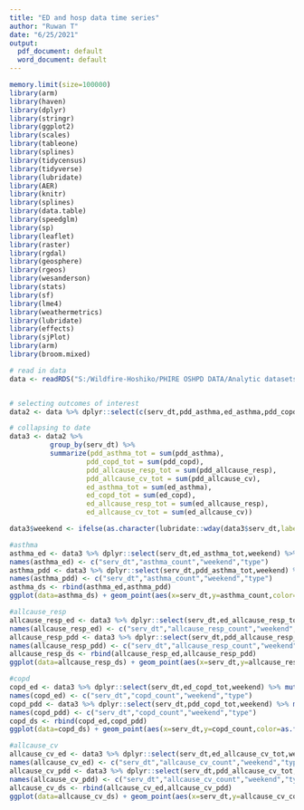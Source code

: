 ---
title: "ED and hosp data time series"
author: "Ruwan T"
date: "6/25/2021"
output:
  pdf_document: default
  word_document: default
---

```{r,include=FALSE}
memory.limit(size=100000)
library(arm)
library(haven)
library(dplyr)
library(stringr)
library(ggplot2)
library(scales)
library(tableone)
library(splines)
library(tidycensus)
library(tidyverse)
library(lubridate)
library(AER)
library(knitr)
library(splines)
library(data.table)
library(speedglm)
library(sp)
library(leaflet)
library(raster)
library(rgdal)
library(geosphere)
library(rgeos)
library(wesanderson)
library(stats)
library(sf)
library(lme4)
library(weathermetrics)
library(lubridate)
library(effects)
library(sjPlot)
library(arm)
library(broom.mixed)

```

```{r,echo=FALSE}
# read in data
data <- readRDS("S:/Wildfire-Hoshiko/PHIRE OSHPD DATA/Analytic datasets/FINAL ED and PDD dataset with covariates/Asthma, CV, Resp, COPD ED and PDD data strats with covariates and HMS.rds")


# selecting outcomes of interest
data2 <- data %>% dplyr::select(c(serv_dt,pdd_asthma,ed_asthma,pdd_copd,ed_copd,pdd_allcause_resp,ed_allcause_resp,pdd_allcause_cv,ed_allcause_cv))

# collapsing to date
data3 <- data2 %>% 
          group_by(serv_dt) %>% 
          summarize(pdd_asthma_tot = sum(pdd_asthma),
                   pdd_copd_tot = sum(pdd_copd),
                   pdd_allcause_resp_tot = sum(pdd_allcause_resp),
                   pdd_allcause_cv_tot = sum(pdd_allcause_cv),
                   ed_asthma_tot = sum(ed_asthma),
                   ed_copd_tot = sum(ed_copd),
                   ed_allcause_resp_tot = sum(ed_allcause_resp),
                   ed_allcause_cv_tot = sum(ed_allcause_cv))

data3$weekend <- ifelse(as.character(lubridate::wday(data3$serv_dt,label=TRUE)) %in% c("Mon","Tue","Wed","Thu","Fri"),0,1)

#asthma
asthma_ed <- data3 %>% dplyr::select(serv_dt,ed_asthma_tot,weekend) %>% mutate(type = "ED")
names(asthma_ed) <- c("serv_dt","asthma_count","weekend","type")
asthma_pdd <- data3 %>% dplyr::select(serv_dt,pdd_asthma_tot,weekend) %>% mutate(type = "PDD")
names(asthma_pdd) <- c("serv_dt","asthma_count","weekend","type")
asthma_ds <- rbind(asthma_ed,asthma_pdd)
ggplot(data=asthma_ds) + geom_point(aes(x=serv_dt,y=asthma_count,color=as.factor(weekend))) + facet_wrap(~ type,ncol=1,scales="free") + ggtitle("Asthma ED and Hosp time series, California, 2008-2016")

#allcause_resp
allcause_resp_ed <- data3 %>% dplyr::select(serv_dt,ed_allcause_resp_tot,weekend) %>% mutate(type = "ED")
names(allcause_resp_ed) <- c("serv_dt","allcause_resp_count","weekend","type")
allcause_resp_pdd <- data3 %>% dplyr::select(serv_dt,pdd_allcause_resp_tot,weekend) %>% mutate(type = "PDD")
names(allcause_resp_pdd) <- c("serv_dt","allcause_resp_count","weekend","type")
allcause_resp_ds <- rbind(allcause_resp_ed,allcause_resp_pdd)
ggplot(data=allcause_resp_ds) + geom_point(aes(x=serv_dt,y=allcause_resp_count,color=as.factor(weekend))) + facet_wrap(~ type,ncol=1,scales="free") + ggtitle("All-cause respiratory ED and Hosp time series, California, 2008-2016")

#copd
copd_ed <- data3 %>% dplyr::select(serv_dt,ed_copd_tot,weekend) %>% mutate(type = "ED")
names(copd_ed) <- c("serv_dt","copd_count","weekend","type")
copd_pdd <- data3 %>% dplyr::select(serv_dt,pdd_copd_tot,weekend) %>% mutate(type = "PDD")
names(copd_pdd) <- c("serv_dt","copd_count","weekend","type")
copd_ds <- rbind(copd_ed,copd_pdd)
ggplot(data=copd_ds) + geom_point(aes(x=serv_dt,y=copd_count,color=as.factor(weekend))) + facet_wrap(~ type,ncol=1,scales="free") + ggtitle("COPD ED and Hosp time series, California, 2008-2016")

#allcause_cv
allcause_cv_ed <- data3 %>% dplyr::select(serv_dt,ed_allcause_cv_tot,weekend) %>% mutate(type = "ED")
names(allcause_cv_ed) <- c("serv_dt","allcause_cv_count","weekend","type")
allcause_cv_pdd <- data3 %>% dplyr::select(serv_dt,pdd_allcause_cv_tot,weekend) %>% mutate(type = "PDD")
names(allcause_cv_pdd) <- c("serv_dt","allcause_cv_count","weekend","type")
allcause_cv_ds <- rbind(allcause_cv_ed,allcause_cv_pdd)
ggplot(data=allcause_cv_ds) + geom_point(aes(x=serv_dt,y=allcause_cv_count,color=as.factor(weekend))) + facet_wrap(~ type,ncol=1,scales="free") + ggtitle("All-cause CV ED and Hosp time series, California, 2008-2016")


```